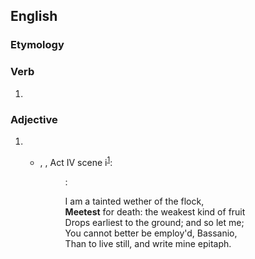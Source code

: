==English==

===Etymology===
{{suffix|en|meet|est}}

===Verb===
{{head|en|verb form}}

# {{en-archaic second-person singular of|meet|lang=en}}

===Adjective===
{{head|en|superlative adjective}}

# {{en-superlative of|meet}}
#* {{circa|1596-97}} {{w|William Shakespeare}}, ''{{w|The Merchant of Venice}}'', Act IV scene i<sup>[http://www.opensourceshakespeare.org/views/plays/play_view.php?WorkID=merchantvenice&Scope=entire&pleasewait=1&msg=pl]</sup>:
#*: {{smallcaps|Antonio}}:
#*: I am a tainted wether of the flock,
#*: '''Meetest''' for death: the weakest kind of fruit
#*: Drops earliest to the ground; and so let me;
#*: You cannot better be employ'd, Bassanio,
#*: Than to live still, and write mine epitaph.